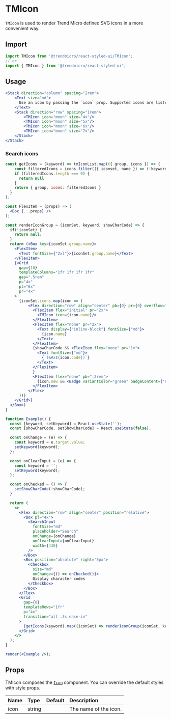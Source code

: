 # TMIcon

`TMIcon` is used to render Trend Micro defined SVG icons in a more convenient way.

## Import

```js
import TMIcon from '@trendmicro/react-styled-ui/TMIcon';
// or
import { TMIcon } from '@trendmicro/react-styled-ui';
```

## Usage


```jsx
<Stack direction="column" spacing="2rem">
    <Text size="md">
      Use an icon by passing the `icon` prop. Supported icons are listed in the next section below.
    </Text>
    <Stack direction="row" spacing="1rem">
        <TMIcon icon="moon" size="4x"/>
        <TMIcon icon="moon" size="5x"/>
        <TMIcon icon="moon" size="6x"/>
        <TMIcon icon="moon" size="7x"/>
    </Stack>
</Stack>
```

### Search icons

```jsx noInline
const getIcons = (keyword) => tmIconList.map(({ group, icons }) => {
    const filteredIcons = icons.filter(({ iconset, name }) => (!keyword || name.indexOf(keyword) >= 0));
    if (filteredIcons.length === 0) {
      return null
    }
    return { group, icons: filteredIcons }
  }
);

const FlexItem = (props) => (
  <Box {...props} />
);

const renderIconGroup = (iconSet, keyword, showCharCode) => {
  if(!iconSet) {
    return null;
  }
  return (<Box key={iconSet.group.name}>
    <FlexItem>
      <Text fontSize={"2xl"}>{iconSet.group.name}</Text>    
    </FlexItem>
    {<Grid
      gap={10}
      templateColumns="1fr 1fr 1fr 1fr"
      gap=".5rem"
      p="4x"
      pl="6x"
      pr="4x"
    >
      {iconSet.icons.map(icon => (
          <Flex direction="row" align="center" pb={0} pr={0} overflow="hidden" key={icon.code}>
            <FlexItem flex="initial" pr="2x">
              <TMIcon icon={icon.name}/>
            </FlexItem>
            <FlexItem flex="none" pr="2x">
              <Text display={"inline-block"} fontSize={"md"}>
                {icon.name}
              </Text>
            </FlexItem>
            {showCharCode && <FlexItem flex="none" pr="1x">
              <Text fontSize={"md"}>
                {`(&#x${icon.code})`}
              </Text>
            </FlexItem>
            }
            <FlexItem flex="none" pb=".2rem">
              {icon.new && <Badge variantColor="green" badgeContent={"new"} />}
            </FlexItem>
          </Flex>
      ))}
    </Grid>}
  </Box>)
}

function Example() {
  const [keyword, setKeyword] = React.useState('');
  const [showCharCode, setShowCharCode] = React.useState(false);

  const onChange = (e) => {
    const keyword = e.target.value;
    setKeyword(keyword);
  };

  const onClearInput = (e) => {
    const keyword = '';
    setKeyword(keyword);
  };

  const onChecked = () => {
    setShowCharCode(!showCharCode);
  }

  return (
    <>
      <Flex direction="row" align="center" position="relative">
        <Box pl="4x">
          <SearchInput
            fontSize="md"
            placeholder="Search"
            onChange={onChange}
            onClearInput={onClearInput}
            width={430}
          />
        </Box>
        <Box position="absolute" right="5px">
          <Checkbox
            size="md"
            onChange={() => onChecked()}>
            Display character codes
          </Checkbox>
        </Box>
      </Flex>
      <Grid
        gap={0}
        templateRows="1fr"
        p="4x"
        transition="all .3s ease-in"
      >
        {getIcons(keyword).map((iconSet) => renderIconGroup(iconSet, keyword, showCharCode))}
      </Grid>
    </>
  );
}

render(<Example />);
```

## Props

TMIcon composes the [`Icon`](./icon) component. You can override the default styles with style props.

| Name | Type | Default | Description |
| :--- | :--- | :------ | :---------- |
| icon | string | | The name of the icon. |
